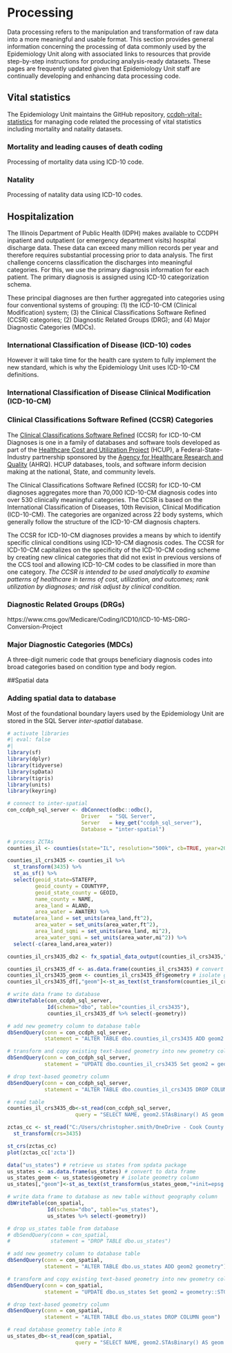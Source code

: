 # Processing {.unnumbered}

Data processing refers to the manipulation and transformation of raw data into a more meaningful and usable format. This section provides general information concerning the processing of data commonly used by the Epidemiology Unit along with associated links to resources that provide step-by-step instructions for producing analysis-ready datasets. These pages are frequently updated given that Epidemiology Unit staff are continually developing and enhancing data processing code.

## Vital statistics
The Epidemiology Unit maintains the GitHub repository, [ccdph-vital-statistics](https://github.com/Cook-County-Department-of-Public-Health/ccdph-vital-statistics) for managing code related the processing of vital statistics including mortality and natality datasets.

### Mortality and leading causes of death coding
Processing of mortality data using ICD-10 code.

### Natality
Processing of natality data using ICD-10 codes.

## Hospitalization 
The Illinois Department of Public Health (IDPH) makes available to CCDPH inpatient and outpatient (or emergency department visits) hospital discharge data. These data can exceed many million records per year and therefore requires substantial processing prior to data analysis. The first challenge concerns classification the discharges into meaningful categories. For this, we use the primary diagnosis information for each patient. The primary diagnosis is assigned using ICD-10 categorization schema. 

These principal diagnoses are then further aggregated into categories using four conventional systems of grouping: (1) the ICD-10-CM (Clinical Modification) system; (3) the Clinical Classifications Software Refined (CCSR) categories; (2) Diagnostic Related Groups (DRG); and (4) Major Diagnostic Categories (MDCs).

### International Classification of Disease (ICD-10) codes
However it will take time for the health care system to fully implement the new standard, which is why the Epidemiology Unit uses ICD-10-CM definitions.

### International Classification of Disease Clinical Modification (ICD-10-CM)

### Clinical Classifications Software Refined (CCSR) Categories
The [Clinical Classifications Software Refined](https://hcup-us.ahrq.gov/toolssoftware/ccsr/dxccsr.jsp) (CCSR) for ICD-10-CM Diagnoses is one in a family of databases and software tools developed as part of the [Healthcare Cost and Utilization Project](https://www.ahrq.gov/data/hcup/index.html) (HCUP), a Federal-State-Industry partnership sponsored by the [Agency for Healthcare Research and Quality](https://www.ahrq.gov/) (AHRQ). HCUP databases, tools, and software inform decision making at the national, State, and community levels. 

The Clinical Classifications Software Refined (CCSR) for ICD-10-CM diagnoses aggregates more than 70,000 ICD-10-CM diagnosis codes into over 530 clinically meaningful categories. The CCSR is based on the International Classification of Diseases, 10th Revision, Clinical Modification (ICD-10-CM). The categories are organized across 22 body systems, which generally follow the structure of the ICD-10-CM diagnosis chapters.

The CCSR for ICD-10-CM diagnoses provides a means by which to identify specific clinical conditions using ICD-10-CM diagnosis codes. The CCSR for ICD-10-CM capitalizes on the specificity of the ICD-10-CM coding scheme by creating new clinical categories that did not exist in previous versions of the CCS tool and allowing ICD-10-CM codes to be classified in more than one category. *The CCSR is intended to be used analytically to examine patterns of healthcare in terms of cost, utilization, and outcomes; rank utilization by diagnoses; and risk adjust by clinical condition*.

### Diagnostic Related Groups (DRGs)
https://www.cms.gov/Medicare/Coding/ICD10/ICD-10-MS-DRG-Conversion-Project

### Major Diagnostic Categories (MDCs)
A three-digit numeric code that groups beneficiary diagnosis codes into broad categories based on condition type and body region.

##Spatial data

### Adding spatial data to database
Most of the foundational boundary layers used by the Epidemiology Unit are stored in the SQL Server *inter-spatial* database.

```r
# activate libraries
#| eval: false
#| 
library(sf)
library(dplyr)
library(tidyverse)
library(spData)
library(tigris)
library(units)
library(keyring)

# connect to inter-spatial
con_ccdph_sql_server <- dbConnect(odbc::odbc(),
                        Driver   = "SQL Server",
                        Server   = key_get("ccdph_sql_server"),
                        Database = "inter-spatial")

# process ZCTAs
counties_il <- counties(state="IL", resolution="500k", cb=TRUE, year=2020)

counties_il_crs3435 <- counties_il %>%
  st_transform(3435) %>%
  st_as_sf() %>%
  select(geoid_state=STATEFP,
         geoid_county = COUNTYFP,
         geoid_state_county = GEOID,
         name_county = NAME,
         area_land = ALAND,
         area_water = AWATER) %>%
  mutate(area_land = set_units(area_land,ft^2),
         area_water = set_units(area_water,ft^2),
         area_land_sqmi = set_units(area_land, mi^2),
         area_water_sqmi = set_units(area_water,mi^2)) %>%
  select(-c(area_land,area_water))

counties_il_crs3435_db2 <- fx_spatial_data_output(counties_il_crs3435,"counties_il_crs3435_2")

counties_il_crs3435_df <- as.data.frame(counties_il_crs3435) # convert to data frame
counties_il_crs3435_geom <- counties_il_crs3435_df$geometry # isolate geometry column
counties_il_crs3435_df[,"geom"]<-st_as_text(st_transform(counties_il_crs3435_geom,crs = 3435))# convert geometry format

# write data frame to database
dbWriteTable(con_ccdph_sql_server, 
             Id(schema="dbo", table="counties_il_crs3435"), 
             counties_il_crs3435_df %>% select(-geometry))

# add new geometry column to database table
dbSendQuery(conn = con_ccdph_sql_server, 
            statement = "ALTER TABLE dbo.counties_il_crs3435 ADD geom2 geometry")

# transform and copy existing text-based geometry into new geometry column
dbSendQuery(conn = con_ccdph_sql_server,
            statement = "UPDATE dbo.counties_il_crs3435 Set geom2 = geometry::STGeomFromText(geom, 3435)")

# drop text-based geometry column
dbSendQuery(conn = con_ccdph_sql_server, 
            statement = "ALTER TABLE dbo.counties_il_crs3435 DROP COLUMN geom")

# read table
counties_il_crs3435_db<-st_read(con_ccdph_sql_server, 
                      query = "SELECT NAME, geom2.STAsBinary() AS geom FROM dbo.counties_il_crs3435")

zctas_cc <- st_read("C:/Users/christopher.smith/OneDrive - Cook County Health/git_repos/justenvirons/ccdph-shapefiles/epsg-3435-illinois-stateplane-east/cook_county_zctas_epsg3435.shp") %>%
  st_transform(crs=3435)

st_crs(zctas_cc)
plot(zctas_cc['zcta'])

data("us_states") # retrieve us states from spdata package
us_states <- as.data.frame(us_states) # convert to data frame
us_states_geom <- us_states$geometry # isolate geometry column
us_states[,"geom"]<-st_as_text(st_transform(us_states_geom,"+init=epsg:2992")) # convert geometry format

# write data frame to database as new table without geography column
dbWriteTable(con_spatial, 
             Id(schema="dbo", table="us_states"), 
             us_states %>% select(-geometry))

# drop us_states table from database
# dbSendQuery(conn = con_spatial, 
#             statement = "DROP TABLE dbo.us_states")

# add new geometry column to database table
dbSendQuery(conn = con_spatial, 
            statement = "ALTER TABLE dbo.us_states ADD geom2 geometry")

# transform and copy existing text-based geometry into new geometry column
dbSendQuery(conn = con_spatial,
            statement = "UPDATE dbo.us_states Set geom2 = geometry::STGeomFromText(geom, 2992)")

# drop text-based geometry column
dbSendQuery(conn = con_spatial, 
            statement = "ALTER TABLE dbo.us_states DROP COLUMN geom")

# read database geometry table into R
us_states_db<-st_read(con_spatial, 
                      query = "SELECT NAME, geom2.STAsBinary() AS geom FROM dbo.us_states")

```

